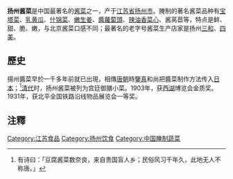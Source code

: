 '''扬州酱菜'''是中国最著名的[[酱菜|酱菜]]之一，产于[[江苏省|江苏省]][[扬州市|扬州市]]。腌制的著名酱菜品种有[[宝塔菜|宝塔菜]]、[[乳黄瓜|乳黄瓜]]、[[什锦菜|什锦菜]]、[[嫩生姜|嫩生姜]]、[[醬蘿蔔頭|醬蘿蔔頭]]、[[辣油香菜心|辣油香菜心]]、酱莴苣等，特点是鲜、甜、脆、嫩，与北京酱菜口感不同；最著名的老字号酱菜生产店家是扬州[[三和|三和]]、[[四美|四美]]。

==歷史==
揚州醬菜早於一千多年前就已出現，相傳[[唐朝|唐朝]]時[[鑒真|鑒真]]和尚把醬菜制作方法传入[[日本|日本]]；<ref>有诗曰：「豆腐酱菜数奈良，来自贵国盲人乡；民俗风习千年久，此地无人不称唐。」</ref>[[清代|清代]]时，扬州酱菜被列为宫廷御膳小菜。1903年，获[[西湖|西湖]]博览会金质奖。1931年，获北平全国铁路沿线物品展览会一等奖。

==注釋==
{{reflist}}

{{扬州|state=autocollapse}}
[[Category:江苏食品|Category:江苏食品]]
[[Category:扬州饮食|Category:扬州饮食]]
[[Category:中国腌制蔬菜|Category:中国腌制蔬菜]]